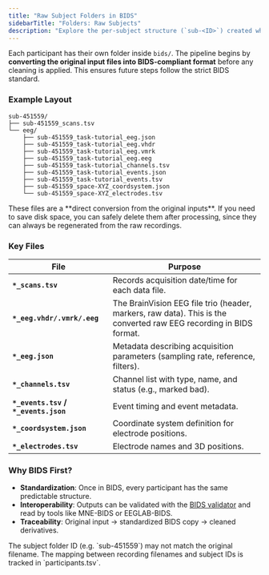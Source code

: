 ```yaml
---
title: "Raw Subject Folders in BIDS"
sidebarTitle: "Folders: Raw Subjects"
description: "Explore the per-subject structure (`sub-<ID>`) created when raw data are converted into BIDS format."
---
```



Each participant has their own folder inside `bids/`. The pipeline begins by **converting the original input files into BIDS-compliant format** before any cleaning is applied. This ensures future steps follow the strict BIDS standard.

### Example Layout

```
sub-451559/
├── sub-451559_scans.tsv
└── eeg/
    ├── sub-451559_task-tutorial_eeg.json
    ├── sub-451559_task-tutorial_eeg.vhdr
    ├── sub-451559_task-tutorial_eeg.vmrk
    ├── sub-451559_task-tutorial_eeg.eeg
    ├── sub-451559_task-tutorial_channels.tsv
    ├── sub-451559_task-tutorial_events.json
    ├── sub-451559_task-tutorial_events.tsv
    ├── sub-451559_space-XYZ_coordsystem.json
    └── sub-451559_space-XYZ_electrodes.tsv
```

<Tip>
These files are a **direct conversion from the original inputs**.  
If you need to save disk space, you can safely delete them after processing, since they can always be regenerated from the raw recordings.
</Tip>


### Key Files

| File                                 | Purpose                                                                                                            |
| ------------------------------------ | ------------------------------------------------------------------------------------------------------------------ |
| **`*_scans.tsv`**                    | Records acquisition date/time for each data file.                                                                  |
| **`*_eeg.vhdr/.vmrk/.eeg`**          | The BrainVision EEG file trio (header, markers, raw data). This is the converted raw EEG recording in BIDS format. |
| **`*_eeg.json`**                     | Metadata describing acquisition parameters (sampling rate, reference, filters).                                    |
| **`*_channels.tsv`**                 | Channel list with type, name, and status (e.g., marked bad).                                                       |
| **`*_events.tsv` / `*_events.json`** | Event timing and event metadata.                                                                                   |
| **`*_coordsystem.json`**             | Coordinate system definition for electrode positions.                                                              |
| **`*_electrodes.tsv`**               | Electrode names and 3D positions.                                                                                  |

### Why BIDS First?

* **Standardization**: Once in BIDS, every participant has the same predictable structure.
* **Interoperability**: Outputs can be validated with the [BIDS validator](https://bids-standard.github.io/bids-validator/) and read by tools like MNE-BIDS or EEGLAB-BIDS.
* **Traceability**: Original input → standardized BIDS copy → cleaned derivatives.

<Info>
The subject folder ID (e.g. `sub-451559`) may not match the original filename.  
The mapping between recording filenames and subject IDs is tracked in `participants.tsv`.
</Info>
